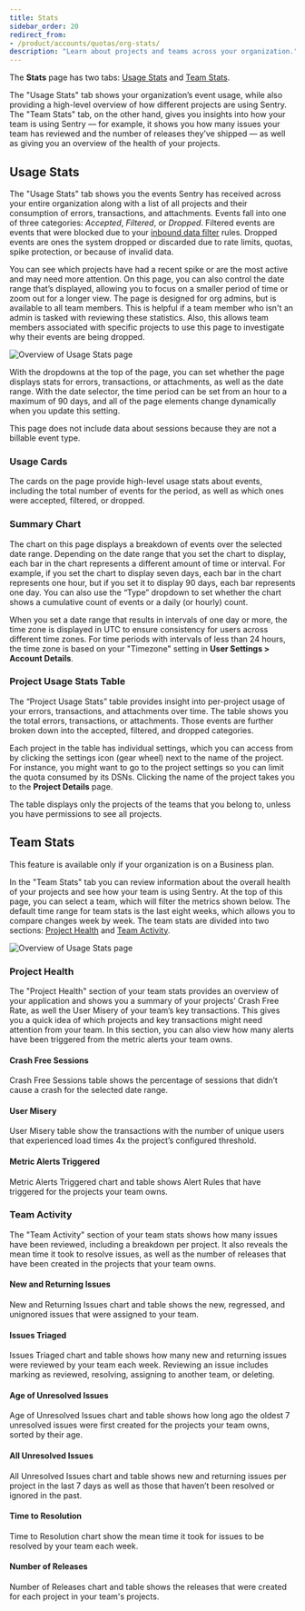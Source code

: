 ```yaml
---
title: Stats
sidebar_order: 20
redirect_from:
- /product/accounts/quotas/org-stats/
description: "Learn about projects and teams across your organization."
---
```


The **Stats** page has two tabs: [Usage Stats](#usage-stats) and [Team Stats](#team-stats).

The "Usage Stats" tab shows your organization’s event usage, while also providing a high-level overview of how different projects are using Sentry. The "Team Stats" tab, on the other hand, gives you insights into how your team is using Sentry — for example, it shows you how many issues your team has reviewed and the number of releases they’ve shipped — as well as giving you an overview of the health of your projects.

## Usage Stats

The "Usage Stats" tab shows you the events Sentry has received across your entire organization along with a list of all projects and their consumption of errors, transactions, and attachments. Events fall into one of three categories: _Accepted_, _Filtered_, or _Dropped_. Filtered events are events that were blocked due to your [inbound data filter](/product/data-management-settings/filtering/) rules. Dropped events are ones the system dropped or discarded due to rate limits, quotas, spike protection, or because of invalid data.

You can see which projects have had a recent spike or are the most active and may need more attention. On this page, you can also control the date range that’s displayed, allowing you to focus on a smaller period of time or zoom out for a longer view. The page is designed for org admins, but is available to all team members. This is helpful if a team member who isn't an admin is tasked with reviewing these statistics. Also, this allows team members associated with specific projects to use this page to investigate why their events are being dropped.

![Overview of Usage Stats page](usage-stats.png)

With the dropdowns at the top of the page, you can set whether the page displays stats for errors, transactions, or attachments, as well as the date range. With the date selector, the time period can be set from an hour to a maximum of 90 days, and all of the page elements change dynamically when you update this setting.

<Note>

This page does not include data about sessions because they are not a billable event type.

</Note>

### Usage Cards

The cards on the page provide high-level usage stats about events, including the total number of events for the period, as well as which ones were accepted, filtered, or dropped.

### Summary Chart

The chart on this page displays a breakdown of events over the selected date range. Depending on the date range that you set the chart to display, each bar in the chart represents a different amount of time or interval. For example, if you set the chart to display seven days, each bar in the chart represents one hour, but if you set it to display 90 days, each bar represents one day. You can also use the “Type” dropdown to set whether the chart shows a cumulative count of events or a daily (or hourly) count.

When you set a date range that results in intervals of one day or more, the time zone is displayed in UTC to ensure consistency for users across different time zones. For time periods with intervals of less than 24 hours, the time zone is based on your "Timezone" setting in **User Settings > Account Details**.

### Project Usage Stats Table

The “Project Usage Stats” table provides insight into per-project usage of your errors, transactions, and attachments over time. The table shows you the total errors, transactions, or attachments. Those events are further broken down into the accepted, filtered, and dropped categories.

Each project in the table has individual settings, which you can access from by clicking the settings icon (gear wheel) next to the name of the project. For instance, you might want to go to the project settings so you can limit the quota consumed by its DSNs. Clicking the name of the project takes you to the **Project Details** page.

The table displays only the projects of the teams that you belong to, unless you have permissions to see all projects.

## Team Stats

<Note>

  This feature is available only if your organization is on a Business plan.

</Note>

In the "Team Stats" tab you can review information about the overall health of your projects and see how your team is using Sentry. At the top of this page, you can select a team, which will filter the metrics shown below. The default time range for team stats is the last eight weeks, which allows you to compare changes week by week. The team stats are divided into two sections: [Project Health](#project-health) and [Team Activity](#team-activity).

![Overview of Usage Stats page](team-stats.png)

### Project Health

The "Project Health" section of your team stats provides an overview of your application and shows you a summary of your projects’ Crash Free Rate, as well the User Misery of your team’s key transactions. This gives you a quick idea of which projects and key transactions might need attention from your team. In this section, you can also view how many alerts have been triggered from the metric alerts your team owns.

#### Crash Free Sessions

Crash Free Sessions table shows the percentage of sessions that didn’t cause a crash for the selected date range.

#### User Misery

User Misery table show the transactions with the number of unique users that experienced load times 4x the project’s configured threshold.

#### Metric Alerts Triggered

Metric Alerts Triggered chart and table shows Alert Rules that have triggered for the projects your team owns.


### Team Activity

The "Team Activity" section of your team stats shows how many issues have been reviewed, including a breakdown per project. It also reveals the mean time it took to resolve issues, as well as the number of releases that have been created in the projects that your team owns.

#### New and Returning Issues

New and Returning Issues chart and table shows the new, regressed, and unignored issues that were assigned to your team.

#### Issues Triaged

Issues Triaged chart and table shows how many new and returning issues were reviewed by your team each week. Reviewing an issue includes marking as reviewed, resolving, assigning to another team, or deleting.

#### Age of Unresolved Issues

Age of Unresolved Issues chart and table shows how long ago the oldest 7 unresolved issues were first created for the projects your team owns, sorted by their age.

#### All Unresolved Issues

All Unresolved Issues chart and table shows new and returning issues per project in the last 7 days as well as those that haven’t been resolved or ignored in the past.

#### Time to Resolution

Time to Resolution chart show the mean time it took for issues to be resolved by your team each week.

#### Number of Releases

Number of Releases chart and table shows the releases that were created for each project in your team's projects.
